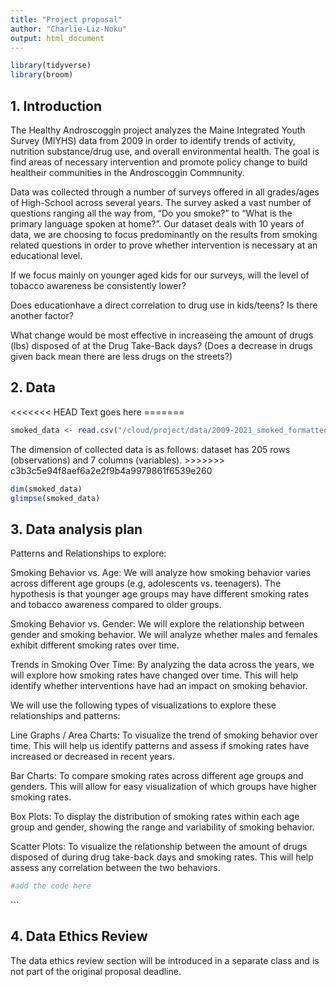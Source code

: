 ```yaml
---
title: "Project proposal"
author: "Charlie-Liz-Noku"
output: html_document
---
```


```r
library(tidyverse)
library(broom)
```

## 1. Introduction

The Healthy Androscoggin project analyzes the Maine Integrated Youth Survey (MIYHS) data from 2009 in order to identify trends of activity,  nutrition substance/drug use, and overall environmental health. The goal is find areas of necessary intervention and promote policy  change to build healtheir communities in the Androscoggin Commnunity.

Data was collected through a number of surveys offered in all grades/ages of High-School across several years. The survey asked a vast number of questions ranging all the way from, "Do you smoke?" to "What is the primary language spoken at home?". Our dataset deals with 10 years of data, we are choosing to focus predominantly on the results from smoking related questions in order to prove whether intervention is necessary at an educational level. 

If we focus mainly on younger aged kids for our surveys, will the level of tobacco awareness be consistently lower?

Does educationhave a direct correlation to drug use in kids/teens? Is there another factor?


What change would be most effective in increaseing the amount of drugs (lbs) disposed of at the Drug Take-Back days?
(Does a decrease in drugs given back mean there are less drugs on the streets?)





## 2. Data

<<<<<<< HEAD
Text goes here
=======
```r
smoked_data <- read.csv("/cloud/project/data/2009-2021_smoked_formatted.csv")
```

The dimension of collected data is as follows: dataset has 205 rows (observations) and 7 columns (variables). 
>>>>>>> c3b3c5e94f8aef6a2e2f9b4a9979861f6539e260

```r
dim(smoked_data)
glimpse(smoked_data)
```

## 3. Data analysis plan

Patterns and Relationships to explore:

Smoking Behavior vs. Age:
We will analyze how smoking behavior varies across different age groups (e.g, adolescents vs. teenagers). The hypothesis is that younger age groups may have different smoking rates and tobacco awareness compared to older groups.

Smoking Behavior vs. Gender:
We will explore the relationship between gender and smoking behavior. We will analyze whether males and females exhibit different smoking rates over time.

Trends in Smoking Over Time:
By analyzing the data across the years, we will explore how smoking rates have changed over time. This will help identify whether interventions have had an impact on smoking behavior.

We will use the following types of visualizations to explore these relationships and patterns:

Line Graphs / Area Charts:
To visualize the trend of smoking behavior over time. This will help us identify patterns and assess if smoking rates have increased or decreased in recent years.

Bar Charts:
To compare smoking rates across different age groups and genders. This will allow for easy visualization of which groups have higher smoking rates.

Box Plots:
To display the distribution of smoking rates within each age group and gender, showing the range and variability of smoking behavior.

Scatter Plots:
To visualize the relationship between the amount of drugs disposed of during drug take-back days and smoking rates. This will help assess any correlation between the two behaviors.
```r
#add the code here


```


```


## 4. Data Ethics Review

The data ethics review section will be introduced in a separate class and is not part of the original proposal deadline.

